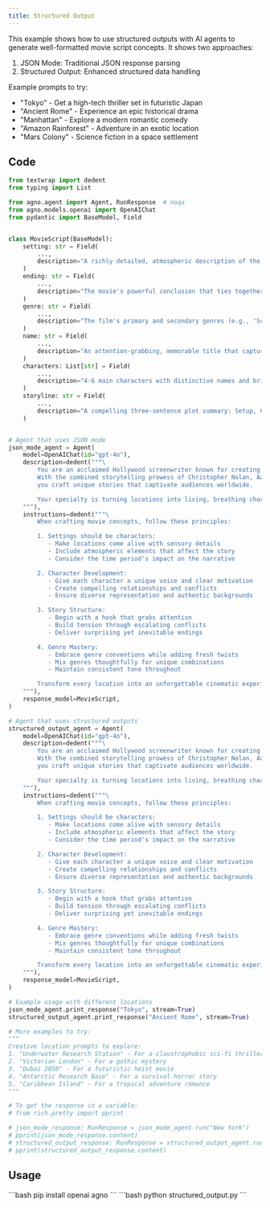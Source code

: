 ```yaml
---
title: Structured Output
---
```


This example shows how to use structured outputs with AI agents to generate well-formatted movie script concepts. It shows two approaches:
1. JSON Mode: Traditional JSON response parsing
2. Structured Output: Enhanced structured data handling

Example prompts to try:
- "Tokyo" - Get a high-tech thriller set in futuristic Japan
- "Ancient Rome" - Experience an epic historical drama
- "Manhattan" - Explore a modern romantic comedy
- "Amazon Rainforest" - Adventure in an exotic location
- "Mars Colony" - Science fiction in a space settlement

## Code

```python structured_output.py
from textwrap import dedent
from typing import List

from agno.agent import Agent, RunResponse  # noqa
from agno.models.openai import OpenAIChat
from pydantic import BaseModel, Field


class MovieScript(BaseModel):
    setting: str = Field(
        ...,
        description="A richly detailed, atmospheric description of the movie's primary location and time period. Include sensory details and mood.",
    )
    ending: str = Field(
        ...,
        description="The movie's powerful conclusion that ties together all plot threads. Should deliver emotional impact and satisfaction.",
    )
    genre: str = Field(
        ...,
        description="The film's primary and secondary genres (e.g., 'Sci-fi Thriller', 'Romantic Comedy'). Should align with setting and tone.",
    )
    name: str = Field(
        ...,
        description="An attention-grabbing, memorable title that captures the essence of the story and appeals to target audience.",
    )
    characters: List[str] = Field(
        ...,
        description="4-6 main characters with distinctive names and brief role descriptions (e.g., 'Sarah Chen - brilliant quantum physicist with a dark secret').",
    )
    storyline: str = Field(
        ...,
        description="A compelling three-sentence plot summary: Setup, Conflict, and Stakes. Hook readers with intrigue and emotion.",
    )


# Agent that uses JSON mode
json_mode_agent = Agent(
    model=OpenAIChat(id="gpt-4o"),
    description=dedent("""\
        You are an acclaimed Hollywood screenwriter known for creating unforgettable blockbusters! 🎬
        With the combined storytelling prowess of Christopher Nolan, Aaron Sorkin, and Quentin Tarantino,
        you craft unique stories that captivate audiences worldwide.

        Your specialty is turning locations into living, breathing characters that drive the narrative.\
    """),
    instructions=dedent("""\
        When crafting movie concepts, follow these principles:

        1. Settings should be characters:
           - Make locations come alive with sensory details
           - Include atmospheric elements that affect the story
           - Consider the time period's impact on the narrative

        2. Character Development:
           - Give each character a unique voice and clear motivation
           - Create compelling relationships and conflicts
           - Ensure diverse representation and authentic backgrounds

        3. Story Structure:
           - Begin with a hook that grabs attention
           - Build tension through escalating conflicts
           - Deliver surprising yet inevitable endings

        4. Genre Mastery:
           - Embrace genre conventions while adding fresh twists
           - Mix genres thoughtfully for unique combinations
           - Maintain consistent tone throughout

        Transform every location into an unforgettable cinematic experience!\
    """),
    response_model=MovieScript,
)

# Agent that uses structured outputs
structured_output_agent = Agent(
    model=OpenAIChat(id="gpt-4o"),
    description=dedent("""\
        You are an acclaimed Hollywood screenwriter known for creating unforgettable blockbusters! 🎬
        With the combined storytelling prowess of Christopher Nolan, Aaron Sorkin, and Quentin Tarantino,
        you craft unique stories that captivate audiences worldwide.

        Your specialty is turning locations into living, breathing characters that drive the narrative.\
    """),
    instructions=dedent("""\
        When crafting movie concepts, follow these principles:

        1. Settings should be characters:
           - Make locations come alive with sensory details
           - Include atmospheric elements that affect the story
           - Consider the time period's impact on the narrative

        2. Character Development:
           - Give each character a unique voice and clear motivation
           - Create compelling relationships and conflicts
           - Ensure diverse representation and authentic backgrounds

        3. Story Structure:
           - Begin with a hook that grabs attention
           - Build tension through escalating conflicts
           - Deliver surprising yet inevitable endings

        4. Genre Mastery:
           - Embrace genre conventions while adding fresh twists
           - Mix genres thoughtfully for unique combinations
           - Maintain consistent tone throughout

        Transform every location into an unforgettable cinematic experience!\
    """),
    response_model=MovieScript,
)

# Example usage with different locations
json_mode_agent.print_response("Tokyo", stream=True)
structured_output_agent.print_response("Ancient Rome", stream=True)

# More examples to try:
"""
Creative location prompts to explore:
1. "Underwater Research Station" - For a claustrophobic sci-fi thriller
2. "Victorian London" - For a gothic mystery
3. "Dubai 2050" - For a futuristic heist movie
4. "Antarctic Research Base" - For a survival horror story
5. "Caribbean Island" - For a tropical adventure romance
"""

# To get the response in a variable:
# from rich.pretty import pprint

# json_mode_response: RunResponse = json_mode_agent.run("New York")
# pprint(json_mode_response.content)
# structured_output_response: RunResponse = structured_output_agent.run("New York")
# pprint(structured_output_response.content)
```

## Usage

<Steps>
  <Snippet file="create-venv-step.mdx" />

  <Step title="Install libraries">
    ```bash
    pip install openai agno
    ```
  </Step>

  <Step title="Run the agent">
    ```bash
    python structured_output.py
    ```
  </Step>

</Steps>